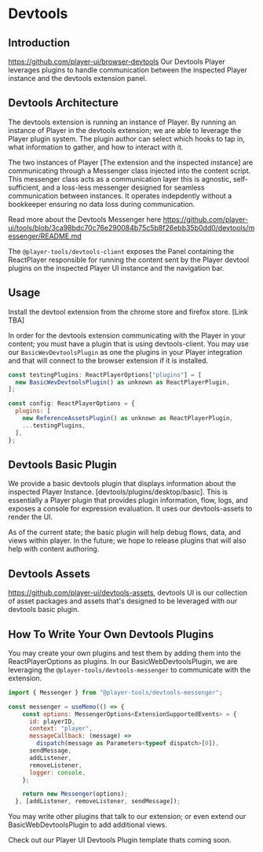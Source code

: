 # Devtools

## Introduction
https://github.com/player-ui/browser-devtools 
Our Devtools Player leverages plugins to handle communication between the inspected Player instance and the devtools extension panel.

## Devtools Architecture
The devtools extension is running an instance of Player. By running an instance of Player in the devtools extension; we are able to leverage the Player plugin system. The plugin author can select which hooks to tap in, what information to gather, and how to interact with it.

The two instances of Player [The extension and the inspected instance] are communicating through a Messenger class injected into the content script. This messenger class acts as a communication layer this is agnostic, self-sufficient, and a loss-less messenger designed for seamless communication between instances.
It operates indepdently without a bookkeeper ensuring no data loss during communication.

Read more about the Devtools Messenger here https://github.com/player-ui/tools/blob/3ca98bdc70c76e290084b75c5b8f26ebb35b0dd0/devtools/messenger/README.md

The `@player-tools/devtools-client` exposes the Panel containing the ReactPlayer responsible for running the content sent by the Player devtool plugins on the inspected Player UI instance and the navigation bar.

## Usage
Install the devtool extension from the chrome store and firefox store. [Link TBA]

In order for the devtools extension communicating with the Player in your content; you must have a plugin that is using devtools-client. You may use our `BasicWevDevtoolsPlugin` as one the plugins in your Player integration and that will connect to the browser extension if it is installed.

```javascript
const testingPlugins: ReactPlayerOptions["plugins"] = [
  new BasicWevDevtoolsPlugin() as unknown as ReactPlayerPlugin,
];

const config: ReactPlayerOptions = {
  plugins: [
    new ReferenceAssetsPlugin() as unknown as ReactPlayerPlugin,
    ...testingPlugins,
  ],
};
```


## Devtools Basic Plugin
We provide a basic devtools plugin that displays information about the inspected Player Instance. [devtools/plugins/desktop/basic]. This is essentially a Player plugin that provides plugin information, flow, logs, and exposes a console for expression evaluation. It uses our devtools-assets to render the UI.

As of the current state; the basic plugin will help debug flows, data, and views within player. In the future; we hope to release plugins that will also help with content authoring.

## Devtools Assets
https://github.com/player-ui/devtools-assets, devtools UI is our collection of asset packages and assets that's designed to be leveraged with our devtools basic plugin.


## How To Write Your Own Devtools Plugins
You may create your own plugins and test them by adding them into the ReactPlayerOptions as plugins. In our BasicWebDevtoolsPlugin, we are leveraging the `@player-tools/devtools-messenger` to communicate with the extension.

```javascript
import { Messenger } from "@player-tools/devtools-messenger";

const messenger = useMemo(() => {
    const options: MessengerOptions<ExtensionSupportedEvents> = {
      id: playerID,
      context: "player",
      messageCallback: (message) =>
        dispatch(message as Parameters<typeof dispatch>[0]),
      sendMessage,
      addListener,
      removeListener,
      logger: console,
    };

    return new Messenger(options);
  }, [addListener, removeListener, sendMessage]);
  ```

You may write other plugins that talk to our extension; or even extend our BasicWebDevtoolsPlugin to add additional views.

Check out our Player UI Devtools Plugin template thats coming soon.


